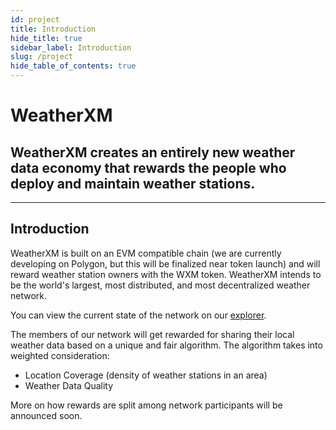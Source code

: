 ```yaml
---
id: project
title: Introduction
hide_title: true
sidebar_label: Introduction
slug: /project
hide_table_of_contents: true
---
```



<div class="row">
  <div class="col col--8">
    <div>
      <h1>WeatherXM</h1>
      <h2 className="subtitle">
        WeatherXM creates an entirely new weather data economy that rewards the
        people who deploy and maintain weather stations.
      </h2>
    </div>
  </div>
</div>

<hr />

## Introduction

WeatherXM is built on an EVM compatible chain (we are currently developing on Polygon, but this will be finalized near token launch) and will reward weather station owners with the WXM token. WeatherXM intends to be the world's largest, most distributed, and most decentralized weather network.

You can view the current state of the network on our [explorer](https://explorer.weatherxm.com).

The members of our network will get rewarded for sharing their local weather data based on a unique and fair algorithm. The algorithm takes into weighted consideration:

- Location Coverage (density of weather stations in an area)
- Weather Data Quality

More on how rewards are split among network participants will be announced soon.
